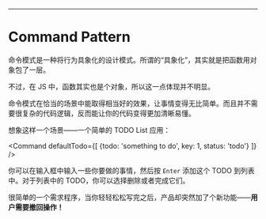 
---

# Command Pattern

命令模式是一种将行为具象化的设计模式。所谓的“具象化”，其实就是把函数用对象包了一层。

不过，在 JS 中，函数其实也是个对象，所以这一点体现并不明显。

命令模式在恰当的场景中能取得相当好的效果，让事情变得无比简单。而且并不需要很复杂的代码逻辑，反而能让你的代码变得更加清晰易懂。

想象这样一个场景——一个简单的 TODO List 应用：

<Command defaultTodo={[
  {todo: 'something to do', key: 1, status: 'todo'}
]} />

你可以在输入框中输入一些你要做的事情，然后按 `Enter` 添加这个 TODO 到列表中。对于列表中的 TODO，你可以选择删除或者完成它们。

很简单的一个需求程序，当你轻轻松松写完之后，产品却突然加了个新功能——**用户需要撤回操作！**